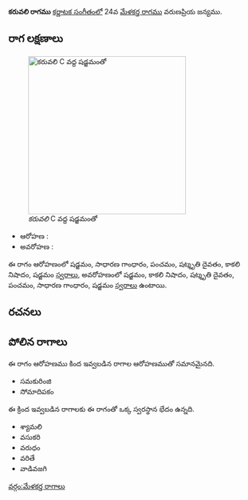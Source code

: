 {{Infobox ragam
	| name          	= కరువలి
	| synonym	    	= 
	| mela          	= 
	| chakra        	= 
	| janaka        	= 
	| type          	= ఔదవ
	| arohanam      	= {{svaraC|S|G2|P|D3|N3|S'}} 
	| avarohanam    	= {{svaraC|S'|N3|D3|P|G2|S}}
	| jeeva         	=
	| chhaya        	=
	| nyasa         	=
	| vishesha      	= 
	| equivalent  		= 
}}
{{కర్ణాటక సంగీత రాగాలు}}
'''కరువలి రాగము''' [[కర్ణాటక సంగీతం]]లో 24వ [[మేళకర్త రాగము]] వరుణప్రియ జన్యము. 


==రాగ లక్షణాలు==
[[Image:karuvali_kb2wiki.png|thumb|right|316px|''కరువలి'' C వద్ద షడ్జమంతో]]

* ఆరోహణ : {{svaraC|S|G2|P|D3|N3|S'}} 
* అవరోహణ : {{svaraC|S'|N3|D3|P|G2|S}}

ఈ రాగం ఆరోహణంలో షడ్జమం, సాధారణ  గాంధారం, పంచమం, షట్శృతి దైవతం, కాకలి  నిషాదం, షడ్జమం [[స్వరాలు]], అవరోహణంలో షడ్జమం, కాకలి  నిషాదం, షట్శృతి దైవతం, పంచమం, సాధారణ  గాంధారం, షడ్జమం [[స్వరాలు]] ఉంటాయి.

==రచనలు==



==పోలిన రాగాలు==
ఈ రాగం ఆరోహణము కింద ఇవ్వబడిన రాగాల ఆరోహణముతో సమానమైనది.
* సమకురింజి
* సోమాదిపకం

ఈ క్రింద ఇవ్వబడిన రాగాలకు ఈ రాగంతో ఒక్క స్వరస్థాన భేదం ఉన్నది.
* శ్యామలి
* వసుకరి
* వరుధం
* వరితే
* వాడివజగి



[[వర్గం:మేళకర్త రాగాలు]]